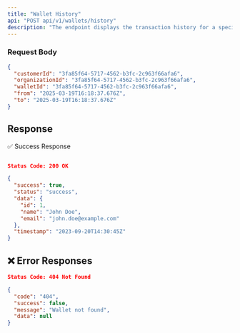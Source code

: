 ```yaml
---
title: "Wallet History"
api: "POST api/v1/wallets/history"
description: "The endpoint displays the transaction history for a specific wallet within an organization over a specified time range."
---
```



### **Request Body**  
```json
{
  "customerId": "3fa85f64-5717-4562-b3fc-2c963f66afa6",
  "organizationId": "3fa85f64-5717-4562-b3fc-2c963f66afa6",
  "walletId": "3fa85f64-5717-4562-b3fc-2c963f66afa6",
  "from": "2025-03-19T16:18:37.676Z",
  "to": "2025-03-19T16:18:37.676Z"
}

```


## Response
✅ Success Response
```json

Status Code: 200 OK

{
  "success": true,
  "status": "success",
  "data": {
    "id": 1,
    "name": "John Doe",
    "email": "john.doe@example.com"
  },
  "timestamp": "2023-09-20T14:30:45Z"
}
```

## ❌ Error Responses
```json
Status Code: 404 Not Found

{
  "code": "404",
  "success": false,
  "message": "Wallet not found",
  "data": null
}

```
